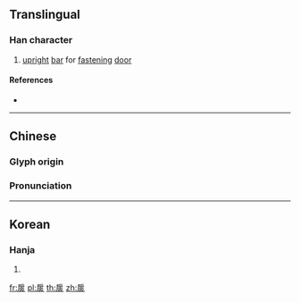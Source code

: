 {{character info/new}}
==Translingual==

===Han character===
{{Han char|rn=63|rad=戶|as=08|sn=12|four=30289|canj=HSFF,ISFF|ids=⿸戶炎, ⿸户炎}}

# [[upright]] [[bar]] for [[fasten]]ing [[door]]

====References====
* {{Han ref|kx=0416.200|dkj=11751|dj=0761.240|hdz=32264.100|uh=624A|ud=25162|bh=D951|bd=55633}}

----

==Chinese==
{{zh-forms}}

===Glyph origin===
{{Han etym}}

===Pronunciation===
{{zh-pron
|m=yǎn
|c=jim5
|mc=y
|oc=y
|ma=
|cat=n
}}

----

==Korean==

===Hanja===
{{ko-hanja|hangeul=염|eumhun=|rv=yeom|mr=yŏm|y=yem}}

# {{defn|lang=ko|sort=戶08}}

[[fr:扊]]
[[pl:扊]]
[[th:扊]]
[[zh:扊]]